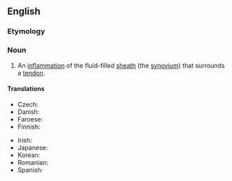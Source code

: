 ==English==

===Etymology===
{{prefix|en|teno|synovitis}}

===Noun===
{{wikipedia}}
{{en-noun|~|tenosynovitides|tenosynovites}}

# {{lb|en|pathology}} An [[inflammation]] of the fluid-filled [[sheath]] (the [[synovium]]) that surrounds a [[tendon]].

====Translations====
{{trans-top|inflammation}}
* Czech: {{t|cs|tenosynovitida|f}}
* Danish: {{t|da|seneskedehindebetændelse|c}}
* Faroese: {{t|fo|gø|n}}
* Finnish: {{t+|fi|jännetuppitulehdus}}
{{trans-mid}}
* Irish: {{t|ga|trálach|m}}
* Japanese: {{t|ja|腱鞘炎|tr=kenshouen}}
* Korean: {{t|ko|건초염}}
* Romanian: {{t+|ro|tenosinovită}}
* Spanish: {{t|es|tenosinovitis|f}}
{{trans-bottom}}